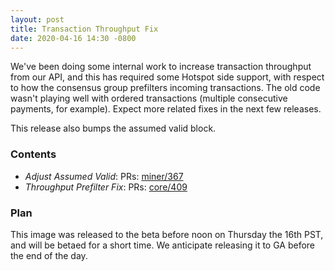 ```yaml
---
layout: post
title: Transaction Throughput Fix
date: 2020-04-16 14:30 -0800
---
```


We've been doing some internal work to increase transaction throughput from our API, and this has
required some Hotspot side support, with respect to how the consensus group prefilters incoming
transactions. The old code wasn't playing well with ordered transactions (multiple consecutive
payments, for example). Expect more related fixes in the next few releases.

<!--truncate-->

This release also bumps the assumed valid block.

### Contents

- _Adjust Assumed Valid_: PRs: [miner/367](https://github.com/helium/miner/pull/367)
- _Throughput Prefilter Fix_: PRs: [core/409](https://github.com/helium/miner/pull/363)

### Plan

This image was released to the beta before noon on Thursday the 16th PST, and will be betaed for a
short time. We anticipate releasing it to GA before the end of the day.

